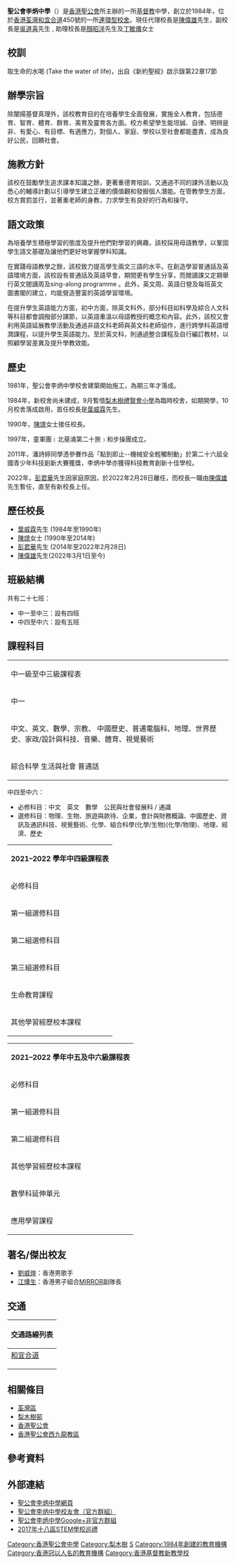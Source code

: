 {{Multiple issues|
{{Notability Unreferenced|time=2022-06-11T04:56:53+00:00}}
{{Copy edit|time=2022-06-11T04:57:17+00:00}}
}}
{{Notability|time=2022-06-11T04:56:53+00:00}}
{{coord|22.3800228|114.1343531|type:landmark_source:enwiki-googlemaplink|display=title}}
{{Infobox school
| name = 聖公會李炳中學<br/>{{lang|en|SKH Li Ping Secondary School}}
| image = SKH Li Ping Secondary School (full blue sky).jpg
| motto = 取生命的水喝
| established = 1984年
| religion = [[基督教|基督教]]
| type = [[津貼學校|津貼學校]]
| gender = [[混合性別教育|男女校]]
| school_sponsoring_body = [[聖公會|聖公會]]
| superintendent = [[黃羡琰|黃羡琰]]女士
| principal = [[陳偉雄|陳偉雄]]先生
| faculty = 67人
| enrollment = 836人
| address = {{HKG}}[[新界|新界]][[荃灣|荃灣]][[和宜合道|和宜合道]]450號
| website = {{url|http://liping.edu.hk}}
| telephone = {{tel|852|2423 8806}}
| fax = {{tel|852|2485 0734}}
}}

'''聖公會李炳中學'''（{{lang-en|SKH Li Ping Secondary School}}）是[[香港聖公會|香港聖公會]]所主辦的一所[[基督教|基督教]]中學，創立於1984年，位於[[香港|香港]][[荃灣|荃灣]][[和宜合道|和宜合道]]450號的一所[[連環型校舍|連環型校舍]]。現任代理校長是[[陳偉雄|陳偉雄]]先生，副校長是[[吳道喜|吳道喜]]先生 , 助理校長是[[吳道喜|顏昭洋]]先生及[[陳偉雄|丁敏儀]]女士

==校訓==
取生命的水喝 (Take the water of life)，出自《新約聖經》啟示錄第22章17節

==辦學宗旨==
除闡揚基督真理外，該校教育目的在培養學生全面發展，實施全人教育，包括德育、智育、體育、群育、美育及靈育各方面。校方希望學生能坦誠、自律、明辨是非、有愛心、有目標、有適應力，對個人、家庭、學校以至社會都能盡責，成為良好公民，回饋社會。

==施教方針==
該校在鼓勵學生追求課本知識之餘，更著重德育培訓，又通過不同的課外活動以及悉心的輔導計劃以引導學生建立正確的價值觀和發掘個人潛能。在管教學生方面，校方賞罰並行，並著重老師的身教，力求學生有良好的行為和操守。

==語文政策==
為培養學生積極學習的態度及提升他們對學習的興趣，該校採用母語教學，以鞏固學生語文基礎及讓他們更好地掌握學科知識。



在實踐母語教學之餘，該校致力提高學生兩文三語的水平。在創造學習普通話及英語環境方面，該校設有普通話及英語早會，期間更有學生分享，而閱讀課又定期舉行英文閱讀周及sing-along programme 。此外，英文周、英語日營及每班英文圖書閣的建立，均能營造豐富的英語學習環境。

在提升學生英語能力方面，初中方面，除英文科外，部分科目如科學及綜合人文科等科目都會調撥部分課節，以英語重溫以母語教授的概念和內容。此外，該校又會利用英語延展教學活動及通過非語文科老師與英文科老師協作，進行跨學科英語增潤課程，以提升學生英語能力。至於英文科，則通過整合課程及自行編訂教材，以照顧學習差異及提升學教效能。

== 歷史 ==
1981年，聖公會李炳中學校舍建築開始施工，為期三年才落成。

1984年，新校舍尚未建成，9月暫借[[梨木樹禮賢會小學|梨木樹禮賢會小學]]為臨時校舍，如期開學，10月校舍落成啟用，首任校長是[[葉威霖|葉威霖]]先生。

1990年，[[陳璟|陳璟]]女士接任校長。

1997年，童軍團﹝北葵涌第二十旅﹞和步操團成立。

2011年，潘詩婷同學憑參賽作品「點到即止--機械安全輕觸制動」於第二十六屆全國青少年科技創新大賽獲獎，李炳中學亦獲得科技教育創新十佳學校。

2022年，[[彭君華|彭君華]]先生因家庭原因，於2022年2月28日離任，而校長一職由[[陳偉雄|陳偉雄]]先生暫任，直至有新校長上任。

==歷任校長==
* [[葉威霖|葉威霖]]先生 (1984年至1990年)
* [[陳璟|陳璟]]女士 (1990年至2014年)
* [[彭君華|彭君華]]先生 (2014年至2022年2月28日)
* [[陳偉雄|陳偉雄]]先生(2022年3月1日至今)

==班級結構==
共有二十七班：
* 中一至中三：設有四班
* 中四至中六：設有五班

==課程科目==
{| class="wikitable"
| colspan="3" |中一級至中三級課程表
|-
|中一
|中二
|中三
|-
| colspan="3" |中文、英文、數學、宗教、
中國歷史、普通電腦科、地理、世界歷史、家政/設計與科技、音樂、體育、視覺藝術
|-
| colspan="2" rowspan="1" |綜合科學
生活與社會
普通話
|生物

化學

物理
|}
中四至中六：
* 必修科目：中文　英文　數學　公民與社會發展科 / 通識
* 選修科目：物理、生物、旅遊與款待、企業，會計與財務概論、中國歷史、資訊及通訊科技、視覺藝術、化學、組合科學(化學/生物)(化學/物理)、地理、經濟、歷史
{| class="wikitable"
| colspan="2" |'''2021–2022 學年中四級課程表'''
|-
|必修科目
|中文　英文　數學　公民與社會發展科
|-
|第一組選修科目
|生物　企業、會計與財務概論　中國歷史　物理　旅遊與款待　視覺藝術
|-
|第二組選修科目
|生物　化學　經濟　地理　健康管理與社會關懷　歷史　資訊及通訊科技
|-
|第三組選修科目
|健康管理與社會關懷　數學延伸單元二（代數與微積分）
|-
|生命教育課程
|宗教　生命與職業探索
|-
|其他學習經歷校本課程
|音樂與影像　透視新媒體　Python 程式編寫　個人理財教育
|}
{| class="wikitable"
| colspan="2" |'''2021–2022 學年中五及中六級課程表'''
|-
|必修科目
|中文　英文　數學　通識
|-
|第一組選修科目
|生物　企業、會計與財務概論　中國歷史　物理　旅遊與款待　視覺藝術
|-
|第二組選修科目
|化學　組合科學（化學及生物）　經濟　地理　健康管理與社會關懷　歷史　資訊及通訊科技
|-
|其他學習經歷校本課程
|其他學習經歷校本課程
|-
|數學科延伸單元
|單元二（代數與微積分）
|-
|應用學習課程
|校外課程
|}


== 著名/傑出校友 ==
*[[劉威煌|劉威煌]]：香港男歌手
*[[江𤒹生|江𤒹生]]：香港男子組合[[MIRROR_(組合)|MIRROR]]副隊長

==交通==
{| class="mw-collapsible mw-collapsed wikitable"
! 交通路線列表
|-
|
;[[和宜合道|和宜合道]]
{{九龍新界巴士簡單列表|32|36|36R|40P|40S|40X|46P|46X|47A|47X|48X|73D|73P|73X|234C|273C|273P|278A|278P|278X|N36|N48}}
{{過海隧道巴士簡單列表|936|936A}}
{{新界專線小巴簡單列表|82|94|94S|312|403|403A|403P|403X|406}}
|}

== 相關條目 ==

* [[荃灣區|荃灣區]]
* [[梨木樹邨|梨木樹邨]]
* [[香港聖公會|香港聖公會]]
* [[香港聖公會西九龍教區|香港聖公會西九龍教區]]

== 參考資料 ==
{{reflist}}

==外部連結==
* [http://liping.edu.hk 聖公會李炳中學網頁]
* [http://www.facebook.com/group.php?gid=107691405950590 聖公會李炳中學校友會（官方群組）]
* [https://plus.google.com/u/0/118000885585971369888/about 聖公會李炳中學Google+非官方群組]
* [https://media.openschool.hk/images/temp/stem02_bookB.pdf 2017年十八區STEM學校巡禮]

{{香港聖公會院校}}
[[Category:香港聖公會中學|Category:香港聖公會中學]]
[[Category:梨木樹|Category:梨木樹]]
[[Category:荃灣區中學|S]]
[[Category:1984年創建的教育機構|Category:1984年創建的教育機構]]
[[Category:香港冠以人名的教育機構|Category:香港冠以人名的教育機構]]
[[Category:香港基督教新教學校|Category:香港基督教新教學校]]